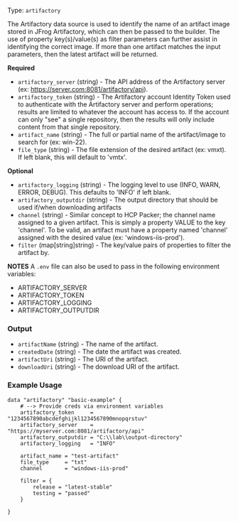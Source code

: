 Type: `artifactory`

The Artifactory data source is used to identify the name of an artifact image stored in JFrog Artifactory, which can then be passed to the builder. The use of property key(s)/value(s) as filter parameters can further assist in identifying the correct image. If more than one artifact matches the input parameters, then the latest artifact will be returned.


**Required**

- `artifactory_server` (string) - The API address of the Artifactory server (ex: https://server.com:8081/artifactory/api).
- `artifactory_token` (string) - The Artifactory account Identity Token used to authenticate with the Artifactory server and perform operations; results are limited to whatever the account has access to. If the account can only "see" a single repository, then the results will only include content from that single repository. 
- `artifact_name` (string) - The full or partial name of the artifact/image to search for (ex: win-22).
- `file_type` (string) - The file extension of the desired artifact (ex: vmxt). If left blank, this will default to 'vmtx'.


**Optional**

- `artifactory_logging` (string) - The logging level to use (INFO, WARN, ERROR, DEBUG). This defaults to 'INFO' if left blank.
- `artifactory_outputdir` (string) - The output directory that should be used if/when downloading artifacts
- `channel` (string) - Similar concept to HCP Packer; the channel name assigned to a given artifact. This is simply a property VALUE to the key 'channel'. To be valid, an artifact must have a property named 'channel' assigned with the desired value (ex: 'windows-iis-prod').
- `filter` (map[string]string) - The key/value pairs of properties to filter the artifact by.

**NOTES**
A `.env` file can also be used to pass in the following environment variables:
- ARTIFACTORY_SERVER
- ARTIFACTORY_TOKEN
- ARTIFACTORY_LOGGING
- ARTIFACTORY_OUTPUTDIR


### Output

- `artifactName` (string) - The name of the artifact.
- `createdDate` (string) - The date the artifact was created.
- `artifactUri` (string) - The URI of the artifact.
- `downloadUri` (string) - The download URI of the artifact.



### Example Usage


```hcl
data "artifactory" "basic-example" {
    # --> Provide creds via environment variables
    artifactory_token     = "1234567890abcdefghijkl1234567890mnopqrstuv"
    artifactory_server    = "https://myserver.com:8081/artifactory/api"
    artifactory_outputdir = "C:\\lab\\output-directory"
    artifactory_logging   = "INFO"

    artifact_name = "test-artifact"
    file_type     = "txt"
    channel       = "windows-iis-prod"
    
    filter = {
        release = "latest-stable"
        testing = "passed"
    }

}
```



